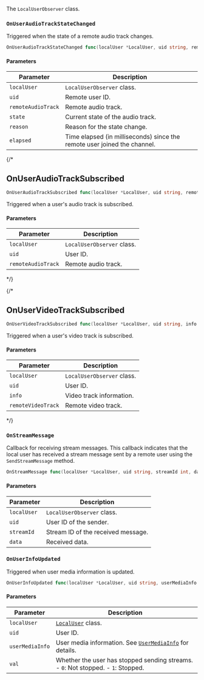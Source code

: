 The `LocalUserObserver` class.

### `OnUserAudioTrackStateChanged`

Triggered when the state of a remote audio track changes.

```go
OnUserAudioTrackStateChanged func(localUser *LocalUser, uid string, remoteAudioTrack *RemoteAudioTrack, state int, reason int, elapsed int)
```

#### Parameters

| Parameter | Description |
|-----------|-------------|
| `localUser` | `LocalUserObserver` class. |
| `uid` | Remote user ID. |
| `remoteAudioTrack` | Remote audio track. |
| `state` | Current state of the audio track. |
| `reason` | Reason for the state change. |
| `elapsed` | Time elapsed (in milliseconds) since the remote user joined the channel. |

{/*
<h2 className="anchor index-group-item-localuserobserver index-api-onuseraudiotracksubscribed" id="onuseraudiotracksubscribed">OnUserAudioTrackSubscribed</h2>

```go
OnUserAudioTrackSubscribed func(localUser *LocalUser, uid string, remoteAudioTrack *RemoteAudioTrack)
```

<span className="index-desc-onuseraudiotracksubscribed">Triggered when a user's audio track is subscribed.</span>

#### Parameters

| Parameter | Description |
|-----------|-------------|
| `localUser` | `LocalUserObserver` class. |
| `uid` | User ID. |
| `remoteAudioTrack` | Remote audio track. |
*/}


{/*
<h2 className="anchor index-group-item-localuserobserver index-api-onuservideotracksubscribed" id="onuservideotracksubscribed">OnUserVideoTrackSubscribed</h2>

```go
OnUserVideoTrackSubscribed func(localUser *LocalUser, uid string, info *VideoTrackInfo, remoteVideoTrack *RemoteVideoTrack)
```

<span className="index-desc-onuservideotracksubscribed">Triggered when a user's video track is subscribed.</span>

#### Parameters

| Parameter | Description |
|-----------|-------------|
| `localUser` | `LocalUserObserver` class. |
| `uid` | User ID. |
| `info` | Video track information. |
| `remoteVideoTrack` | Remote video track. |
*/}

### `OnStreamMessage`

Callback for receiving stream messages. This callback indicates that the local user has received a stream message sent by a remote user using the `SendStreamMessage` method.

```go
OnStreamMessage func(localUser *LocalUser, uid string, streamId int, data []byte)
```

#### Parameters

| Parameter | Description |
|-----------|-------------|
| `localUser` | `LocalUserObserver` class. |
| `uid` | User ID of the sender. |
| `streamId` | Stream ID of the received message. |
| `data` | Received data. |

### `OnUserInfoUpdated`

Triggered when user media information is updated.

```go
OnUserInfoUpdated func(localUser *LocalUser, uid string, userMediaInfo int, val int)
```

#### Parameters

|Parameter|Description|
|---------|-----------|
|`localUser`|[`LocalUser`](#localuser) class.|
|`uid`|User ID.|
|`userMediaInfo`|User media information. See [`UserMediaInfo`](#usermediainfo) for details.|
|`val`| Whether the user has stopped sending streams. - `0`: Not stopped. - `1`: Stopped.|
